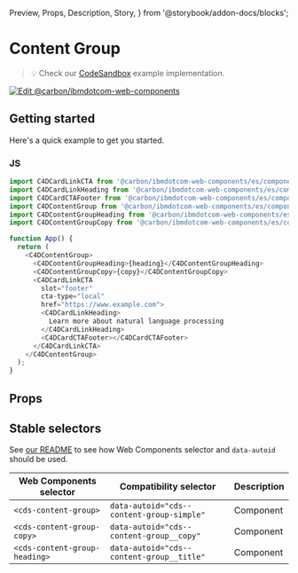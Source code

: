   Preview,
  Props,
  Description,
  Story,
} from '@storybook/addon-docs/blocks';

# Content Group

> 💡 Check our
> [CodeSandbox](https://githubbox.com/carbon-design-system/carbon-for-ibm-dotcom/tree/main/packages/web-components/examples/codesandbox/components-react/content-group)
> example implementation.

[![Edit @carbon/ibmdotcom-web-components](https://codesandbox.io/static/img/play-codesandbox.svg)](https://githubbox.com/carbon-design-system/carbon-for-ibm-dotcom/tree/main/packages/web-components/examples/codesandbox/components-react/content-group)

## Getting started

Here's a quick example to get you started.

### JS

```javascript
import C4DCardLinkCTA from '@carbon/ibmdotcom-web-components/es/components-react/cta/card-link-cta';
import C4DCardLinkHeading from '@carbon/ibmdotcom-web-components/es/components-react/card-link/card-link-heading';
import C4DCardCTAFooter from '@carbon/ibmdotcom-web-components/es/components-react/cta/card-cta-footer';
import C4DContentGroup from '@carbon/ibmdotcom-web-components/es/components-react/content-group/content-group';
import C4DContentGroupHeading from '@carbon/ibmdotcom-web-components/es/components-react/content-group/content-group-heading';
import C4DContentGroupCopy from '@carbon/ibmdotcom-web-components/es/components-react/content-group/content-group-copy';

function App() {
  return (
    <C4DContentGroup>
      <C4DContentGroupHeading>{heading}</C4DContentGroupHeading>
      <C4DContentGroupCopy>{copy}</C4DContentGroupCopy>
      <C4DCardLinkCTA
        slot="footer"
        cta-type="local"
        href="https://www.example.com">
        <C4DCardLinkHeading>
          Learn more about natural language processing
        </C4DCardLinkHeading>
        <C4DCardCTAFooter></C4DCardCTAFooter>
      </C4DCardLinkCTA>
    </C4DContentGroup>
  );
}
```

## Props

<Props of={PropTypesRef} />

## Stable selectors

See
[our README](https://github.com/carbon-design-system/carbon-for-ibm-dotcom/tree/main/packages/web-components#stable-selectors-for-analytics-and-integratione2e-testing-in-web-components)
to see how Web Components selector and `data-autoid` should be used.

| Web Components selector       | Compatibility selector                    | Description |
| ----------------------------- | ----------------------------------------- | ----------- |
| `<cds-content-group>`         | `data-autoid="cds--content-group-simple"` | Component   |
| `<cds-content-group-copy>`    | `data-autoid="cds--content-group__copy"`  | Component   |
| `<cds-content-group-heading>` | `data-autoid="cds--content-group__title"` | Component   |

<Description markdown={contributing} />
